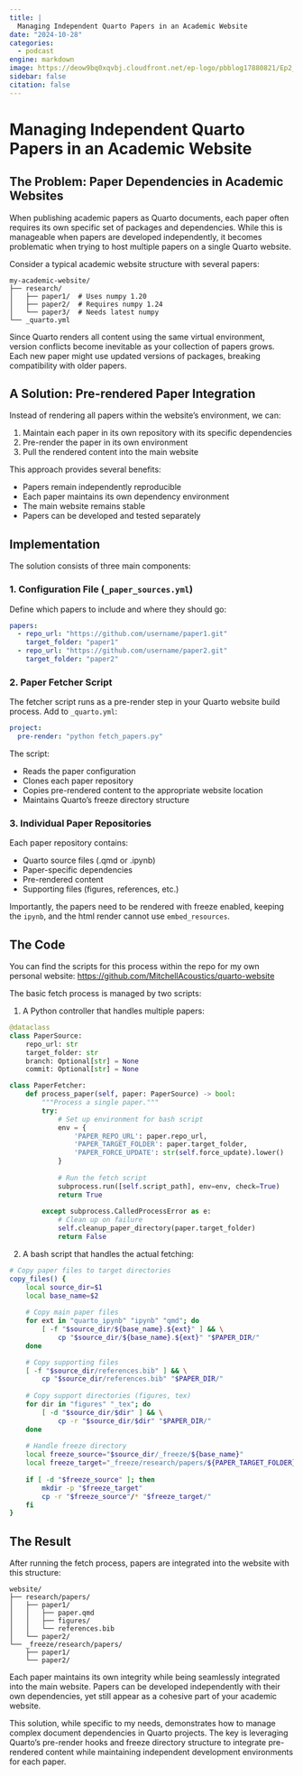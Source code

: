 ```yaml
---
title: |
  Managing Independent Quarto Papers in an Academic Website
date: "2024-10-28"
categories:
  - podcast
engine: markdown
image: https://deow9bq0xqvbj.cloudfront.net/ep-logo/pbblog17880821/Ep2_5ddkiu.jpg
sidebar: false
citation: false
---
```


# Managing Independent Quarto Papers in an Academic Website

## The Problem: Paper Dependencies in Academic Websites

When publishing academic papers as Quarto documents, each paper often requires its own specific set of packages and dependencies. While this is manageable when papers are developed independently, it becomes problematic when trying to host multiple papers on a single Quarto website.

Consider a typical academic website structure with several papers:

```
my-academic-website/
├── research/
│   ├── paper1/  # Uses numpy 1.20
│   ├── paper2/  # Requires numpy 1.24
│   └── paper3/  # Needs latest numpy
└── _quarto.yml
```

Since Quarto renders all content using the same virtual environment, version conflicts become inevitable as your collection of papers grows. Each new paper might use updated versions of packages, breaking compatibility with older papers.

## A Solution: Pre-rendered Paper Integration

Instead of rendering all papers within the website's environment, we can:

1. Maintain each paper in its own repository with its specific dependencies
2. Pre-render the paper in its own environment
3. Pull the rendered content into the main website

This approach provides several benefits:

- Papers remain independently reproducible
- Each paper maintains its own dependency environment
- The main website remains stable
- Papers can be developed and tested separately

## Implementation

The solution consists of three main components:

### 1. Configuration File (`_paper_sources.yml`)
Define which papers to include and where they should go:

```yaml
papers:
  - repo_url: "https://github.com/username/paper1.git"
    target_folder: "paper1"
  - repo_url: "https://github.com/username/paper2.git"
    target_folder: "paper2"
```

### 2. Paper Fetcher Script

The fetcher script runs as a pre-render step in your Quarto website build process. Add to `_quarto.yml`:

```yaml
project:
  pre-render: "python fetch_papers.py"
```

The script:

- Reads the paper configuration
- Clones each paper repository
- Copies pre-rendered content to the appropriate website location
- Maintains Quarto's freeze directory structure

### 3. Individual Paper Repositories

Each paper repository contains:

- Quarto source files (.qmd or .ipynb)
- Paper-specific dependencies
- Pre-rendered content
- Supporting files (figures, references, etc.)

Importantly, the papers need to be rendered with freeze enabled, keeping the `ipynb`, and the html render cannot use `embed_resources`.

## The Code

You can find the scripts for this process within the repo for my own personal website: [https://github.com/MitchellAcoustics/quarto-website](https://github.com/MitchellAcoustics/quarto-website)

The basic fetch process is managed by two scripts:

1. A Python controller that handles multiple papers:

```python
@dataclass
class PaperSource:
    repo_url: str
    target_folder: str
    branch: Optional[str] = None
    commit: Optional[str] = None

class PaperFetcher:
    def process_paper(self, paper: PaperSource) -> bool:
        """Process a single paper."""
        try:
            # Set up environment for bash script
            env = {
                'PAPER_REPO_URL': paper.repo_url,
                'PAPER_TARGET_FOLDER': paper.target_folder,
                'PAPER_FORCE_UPDATE': str(self.force_update).lower()
            }
            
            # Run the fetch script
            subprocess.run([self.script_path], env=env, check=True)
            return True
            
        except subprocess.CalledProcessError as e:
            # Clean up on failure
            self.cleanup_paper_directory(paper.target_folder)
            return False
```

2. A bash script that handles the actual fetching:

```bash
# Copy paper files to target directories
copy_files() {
    local source_dir=$1
    local base_name=$2
    
    # Copy main paper files
    for ext in "quarto_ipynb" "ipynb" "qmd"; do
        [ -f "$source_dir/${base_name}.${ext}" ] && \
            cp "$source_dir/${base_name}.${ext}" "$PAPER_DIR/"
    done

    # Copy supporting files
    [ -f "$source_dir/references.bib" ] && \
        cp "$source_dir/references.bib" "$PAPER_DIR/"
    
    # Copy support directories (figures, tex)
    for dir in "figures" "_tex"; do
        [ -d "$source_dir/$dir" ] && \
            cp -r "$source_dir/$dir" "$PAPER_DIR/"
    done
    
    # Handle freeze directory
    local freeze_source="$source_dir/_freeze/${base_name}"
    local freeze_target="_freeze/research/papers/${PAPER_TARGET_FOLDER}/${base_name}"
    
    if [ -d "$freeze_source" ]; then
        mkdir -p "$freeze_target"
        cp -r "$freeze_source"/* "$freeze_target/"
    fi
}
```

## The Result

After running the fetch process, papers are integrated into the website with this structure:

```
website/
├── research/papers/
│   ├── paper1/
│   │   ├── paper.qmd
│   │   ├── figures/
│   │   └── references.bib
│   └── paper2/
└── _freeze/research/papers/
    ├── paper1/
    └── paper2/
```

Each paper maintains its own integrity while being seamlessly integrated into the main website. Papers can be developed independently with their own dependencies, yet still appear as a cohesive part of your academic website.

This solution, while specific to my needs, demonstrates how to manage complex document dependencies in Quarto projects. The key is leveraging Quarto's pre-render hooks and freeze directory structure to integrate pre-rendered content while maintaining independent development environments for each paper.
